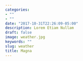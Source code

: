 ```yaml
---
categories:
- ""
- ""
date: "2017-10-31T22:26:09-05:00"
description: Lorem Etiam Nullam
draft: false
image: weather.jpg
keywords: ""
slug: weather
title: Magna
---
```

